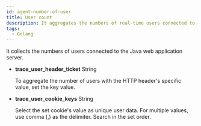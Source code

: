 ```yaml
---
id: agent-number-of-user
title: User count
description: It aggregates the numbers of real-time users connected to WAS.
tags:
  - Golang
---
```


It collects the numbers of users connected to the Java web application server.

-   **trace_user_header_ticket** <span class='type'>String</span>

    To aggregate the number of users with the HTTP header's specific value, set the key value.

-   **trace_user_cookie_keys** <span class='type'>String</span>

    Select the set cookie's value as unique user data. For multiple values, use comma (,) as the delimiter. Search in the set order.
